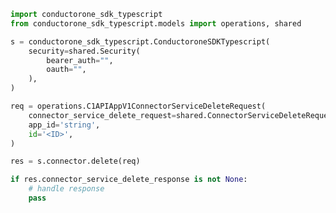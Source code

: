 ```python Delete.py
import conductorone_sdk_typescript
from conductorone_sdk_typescript.models import operations, shared

s = conductorone_sdk_typescript.ConductoroneSDKTypescript(
    security=shared.Security(
        bearer_auth="",
        oauth="",
    ),
)

req = operations.C1APIAppV1ConnectorServiceDeleteRequest(
    connector_service_delete_request=shared.ConnectorServiceDeleteRequest(),
    app_id='string',
    id='<ID>',
)

res = s.connector.delete(req)

if res.connector_service_delete_response is not None:
    # handle response
    pass
```
